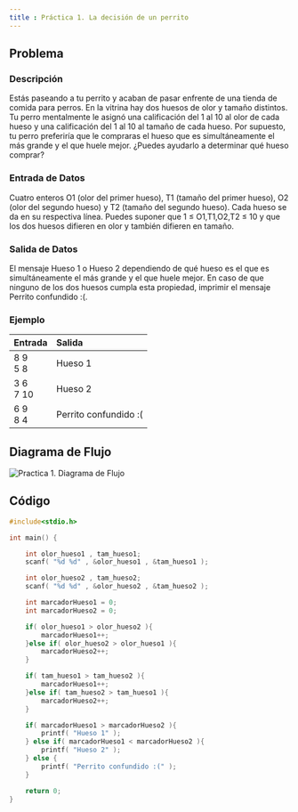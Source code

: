 ```yaml
---
title : Práctica 1. La decisión de un perrito 
---
```



## Problema 

### Descripción 

Estás paseando a tu perrito y acaban de pasar enfrente de una tienda de comida para perros. En la vitrina hay dos huesos de olor y tamaño distintos. Tu perro mentalmente le asignó una calificación del 1 al 10 al olor de cada hueso y una calificación del 1 al 10 al tamaño de cada hueso. Por supuesto, tu perro preferiría que le compraras el hueso que es simultáneamente el más grande y el que huele mejor. ¿Puedes ayudarlo a determinar qué hueso comprar?

### Entrada de Datos

Cuatro enteros O1 (olor del primer hueso), T1 (tamaño del primer hueso), O2 (olor del segundo hueso) y T2 (tamaño del segundo hueso). Cada hueso se da en su respectiva línea. 
Puedes suponer que 1 ≤ O1,T1,O2,T2 ≤ 10 y que los dos huesos difieren en olor y también difieren en tamaño.

### Salida de Datos
El mensaje Hueso 1 o Hueso 2 dependiendo de qué hueso es el que es simultáneamente el más grande y el que huele mejor. En caso de que ninguno de los dos huesos cumpla esta propiedad, imprimir el mensaje Perrito confundido :(.

### Ejemplo 

| Entrada | Salida |
|------|:-------|
8 9 <br/> 5 8  | Hueso 1
3 6 <br/> 7 10 | Hueso 2
6 9 <br/> 8 4  | Perrito confundido :( 

## Diagrama de Flujo

![Practica 1. Diagrama de Flujo](/ps/practicas/practica1/diagrama.png)

## Código

```c 
#include<stdio.h>

int main() {

    int olor_hueso1 , tam_hueso1;
    scanf( "%d %d" , &olor_hueso1 , &tam_hueso1 );

    int olor_hueso2 , tam_hueso2;
    scanf( "%d %d" , &olor_hueso2 , &tam_hueso2 );

    int marcadorHueso1 = 0;
    int marcadorHueso2 = 0;

    if( olor_hueso1 > olor_hueso2 ){
        marcadorHueso1++;
    }else if( olor_hueso2 > olor_hueso1 ){
        marcadorHueso2++;
    }

    if( tam_hueso1 > tam_hueso2 ){
        marcadorHueso1++;
    }else if( tam_hueso2 > tam_hueso1 ){
        marcadorHueso2++;
    }

    if( marcadorHueso1 > marcadorHueso2 ){
        printf( "Hueso 1" );
    } else if( marcadorHueso1 < marcadorHueso2 ){
        printf( "Hueso 2" );
    } else {
        printf( "Perrito confundido :(" );
    }

    return 0;
}
```